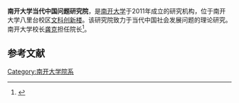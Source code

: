 '''南开大学当代中国问题研究院'''，是[[南开大学|南开大学]]于2011年成立的研究机构，位于南开大学八里台校区[[文科创新楼|文科创新楼]]。该研究院致力于当代中国社会发展问题的理论研究。南开大学校长[[龚克|龚克]]担任院长<ref>{{cite news|title=南开大学成立当代中国问题研究院|url=http://news.nankai.edu.cn/nkyw/system/2011/12/11/000048914.shtml|accessdate=2016-10-04|agency=南开大学新闻网|archive-url=https://web.archive.org/web/20120726181947/http://news.nankai.edu.cn/nkyw/system/2011/12/11/000048914.shtml|archive-date=2012-07-26|dead-url=yes}}</ref>。

== 参考文献 ==
{{reflist}}

{{南开大学}}
[[Category:南开大学院系|Category:南开大学院系]]